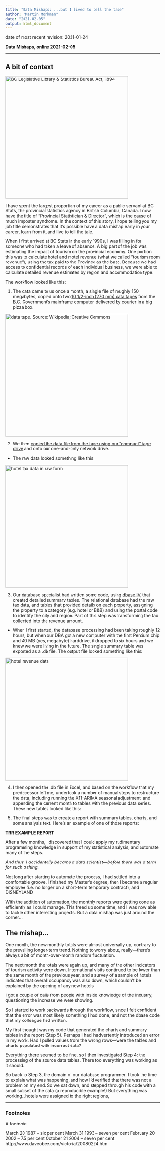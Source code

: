 ```yaml
---
title: "Data Mishaps: ...but I lived to tell the tale"
author: "Martin Monkman"
date: "2021-02-05"
output: html_document
---
```


<!--
Copyright 2021 Martin Monkman

This work is licensed under the Creative Commons Attribution 4.0 International License.
To view a copy of this license, visit http://creativecommons.org/licenses/by/4.0/.
-->


date of most recent revision: 2021-01-24


**Data Mishaps, online 2021-02-05**


***

## A bit of context


<img src="images/BC_library-stats-act_1894.jpg" alt="BC Legislative Library & Statistics Bureau Act, 1894" width="400"/>

I have spent the largest proportion of my career as a public servant at BC Stats, the provincial statistics agency in British Columbia, Canada. I now have the title of "Provincial Statistician & Director", which is the cause of much imposter syndrome. In the context of this story, I hope telling you my job title demonstrates that it's possible have a data mishap early in your career, learn from it, and live to tell the tale. 

When I first arrived at BC Stats in the early 1990s, I was filling in for someone who had taken a leave of absence. A big part of the job was  estimating the impact of tourism on the provincial economy. One portion this was to calculate hotel and motel revenue (what we called "tourism room revenue"), using the tax paid to the Province as the base. Because we had access to confidential records of each individual business, we were able to calculate detailed revenue estimates by region and accommodation type.

The workflow looked like this:

1. The data came to us once a month, a single file of roughly 150 megabytes, copied onto two [10 1/2-inch (270 mm) data tapes](https://en.wikipedia.org/wiki/9_track_tape) from the B.C. Government's mainframe computer, delivered by courier in a big pizza box.

<img src="Largetape.jpg" alt="data tape. Source: Wikipedia; Creative Commons" width="400"/>


2. We then [copied the data file from the tape using our "compact" tape drive](https://www.youtube.com/watch?v=YqIrMXxPGUA&ab_channel=CuriousMarc) and onto our one-and-only network drive. 

* The raw data looked something like this:

<img src="hotel_tax_raw.JPG" alt="hotel tax data in raw form" width="400"/>



3. Our database specialist had written some code, using [dbase IV](https://en.wikipedia.org/wiki/DBase), that created detailed summary tables. The relational database had the raw tax data, and tables that provided details on each property, assigning the property to a category (e.g. hotel or B&B) and using the postal code to identify the city and region. Part of this step was transforming the tax collected into the revenue amount.

* When I first started, the database processing had been taking roughly 12 hours, but when our DBA got a new computer with the first Pentium chip and 40 MB (yes, megabyte) harddrive, it dropped to six hours and we knew we were living in the future. The single summary table was exported as a .db file. The output file looked something like this:

<img src="hotel_tax_revenue.JPG" alt="hotel revenue data" width="400"/>


4. I then opened the .db file in Excel, and based on the workflow that my predecessor left me, undertook a number of manual steps to restructure the data, including running the X11-ARIMA seasonal adjustment, and appending the current month to tables with the previous data series. These new tables looked like this: 


5. The final steps was to create a report with summary tables, charts, and some analysis text. Here's an example of one of those reports:

**TRR EXAMPLE REPORT**

After a few months, I discovered that I could apply my rudimentary programming knowledge in support of my statistical analysis, and automate many of the steps. 

_And thus, I accidentally became a data scientist—before there was a term for such a thing._

Not long after starting to automate the process, I had settled into a comfortable groove. I finished my Master's degree, then I became a regular employee (i.e. no longer on a short-term temporary contract), and DISNEYLAND

With the addition of automation, the monthly reports were getting done as efficiently as I could manage. This freed up some time, and I was now able to tackle other interesting projects. But a data mishap was just around the corner...


## The mishap...


One month, the new monthly totals were almost universally up, contrary to the prevailing longer-term trend. Nothing to worry about, really—there's always a bit of month-over-month random fluctuation.

The next month the totals were again up, and many of the other indicators of tourism activity were down. International visits continued to be lower than the same month of the previous year, and a survey of a sample of hotels indicated that overall occupancy was also down, which couldn't be explained by the opening of any new hotels.

I got a couple of calls from people with inside knowledge of the industry, questioning the increase we were showing.

So I started to work backwards through the workflow, since I felt confident that the error was most likely something I had done, and not the dbase code that my colleague had written.

My first thought was my code that generated the charts and summary tables in the report (Step 5). Perhaps I had inadvertently introduced an error in my work. Had I pulled values from the wrong rows—were the tables and charts populated with incorrect data? 

Everything there seemed to be fine, so I then investigated Step 4: the processing of the source data tables. There too everything was working as it should.

So back to Step 3, the domain of our database programmer. I took the time to explain what was happening, and how I'd verified that there was not a problem on my end. So we sat down, and stepped through his code with a small subset of the data (a reproducible example!) But everything was working...hotels were assigned to the right regions, 





***

### Footnotes

A footnote

March 20 1987 -- six per cent
March 31 1993 -- seven per cent
February 20 2002 -- 7.5 per cent
October 21 2004 -- seven per cent
http://www.daveobee.com/victoria/20080224.htm

